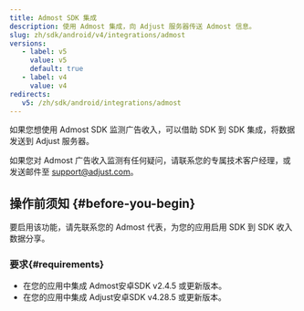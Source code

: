 ```yaml
---
title: Admost SDK 集成
description: 使用 Admost 集成，向 Adjust 服务器传送 Admost 信息。
slug: zh/sdk/android/v4/integrations/admost
versions:
   - label: v5
     value: v5
     default: true
   - label: v4
     value: v4
redirects:
   v5: /zh/sdk/android/integrations/admost
---
```


如果您想使用 Admost SDK 监测广告收入，可以借助 SDK 到 SDK 集成，将数据发送到 Adjust 服务器。

<Callout type="note">

如果您对 Admost 广告收入监测有任何疑问，请联系您的专属技术客户经理，或发送邮件至 [support@adjust.com](mailto:support@adjust.com)。

</Callout>

## 操作前须知 \{\#before\-you\-begin\}

要启用该功能，请先联系您的 Admost 代表，为您的应用启用 SDK 到 SDK 收入数据分享。

### 要求{#requirements}

- 在您的应用中集成 Admost安卓SDK v2\.4\.5 或更新版本。
- 在您的应用中集成 Adjust安卓SDK v4\.28\.5 或更新版本。
